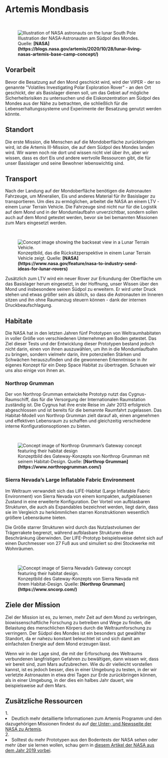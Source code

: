 
# Artemis Mondbasis

<ReadingTime />

<br/>
<figure>
<Image src={require(".//../../../resources/images/lunarbasecamp.png")} alt="Illustration of NASA astronauts on the lunar South Pole" />
<figcaption style={{ color: "rgb(156, 156, 156)", fontSize: "14px", marginTop: "2px" }}>Illustration der NASA-Astronauten am Südpol des Mondes. Quelle: <strong>[NASA](https://blogs.nasa.gov/artemis/2020/10/28/lunar-living-nasas-artemis-base-camp-concept/)</strong></figcaption>
</figure>

## Vorarbeit
Bevor die Besatzung auf den Mond geschickt wird, wird der VIPER - der so genannte "Volatiles Investigating Polar Exploration Rover" - an den Ort geschickt, der als Basislager dienen soll, um das Gebiet auf mögliche Sicherheitsrisiken zu untersuchen und die Eiskonzentration am Südpol des Mondes aus der Nähe zu betrachten, die schließlich für die Lebenserhaltungssysteme und Experimente der Besatzung genutzt werden könnte.

## Standort
Die erste Mission, die Menschen auf die Mondoberfläche zurückbringen wird, ist die Artemis III-Mission, die auf dem Südpol des Mondes landen wird. Wir waren noch nie dort und wissen nicht viel über ihn, aber wir wissen, dass es dort Eis und andere wertvolle Ressourcen gibt, die für unser Basislager und seine Bewohner lebenswichtig sind.

## Transport
Nach der Landung auf der Mondoberfläche benötigen die Astronauten Fahrzeuge, um Mineralien, Eis und anderes Material für ihr Basislager zu transportieren. Um dies zu ermöglichen, arbeitet die NASA an einem LTV - einem Lunar Terrain Vehicle. Die Fahrzeuge sind nicht nur für die Logistik auf dem Mond und in der Mondumlaufbahn unverzichtbar, sondern sollen auch auf dem Mond getestet werden, bevor sie bei bemannten Missionen zum Mars eingesetzt werden. 

<br/>
<figure>
<Image src={require(".//../../../resources/images/lunartransportvehicle.png")} alt="Concept image showing the backseat view in a Lunar Terrain Vehicle." />
<figcaption style={{ color: "rgb(156, 156, 156)", fontSize: "14px", marginTop: "2px" }}>Konzeptbild, das die Rücksitzperspektive in einem Lunar Terrain Vehicle zeigt. Quelle: <strong>[NASA](https://www.nasa.gov/feature/nasa-to-industry-send-ideas-for-lunar-rovers)</strong></figcaption>
</figure>

Zusätzlich zum LTV wird ein neuer Rover zur Erkundung der Oberfläche um das Basislager herum eingesetzt, in der Hoffnung, unser Wissen über den Mond und insbesondere seinen Südpol zu erweitern. Er wird unter Druck stehen und etwas größer sein als üblich, so dass die Astronauten im Inneren sitzen und ihn ohne Raumanzug steuern können - dank der internen Druckbeaufschlagung.

## Habitate
Die NASA hat in den letzten Jahren fünf Prototypen von Weltraumhabitaten in voller Größe von verschiedenen Unternehmen am Boden getestet. Das Ziel dieser Tests und der Entwicklung dieser Prototypen bestand jedoch nicht darin, einen von ihnen auszuwählen, um ihn in die Mondumlaufbahn zu bringen, sondern vielmehr darin, ihre potenziellen Stärken und Schwächen herauszufinden und die gewonnenen Erkenntnisse in ihr eigenes Konzept für ein Deep Space Habitat zu übertragen. Schauen wir uns also einige von ihnen an.

### Northrop Grumman
Der von Northrop Grumman entwickelte Prototyp nutzt das Cygnus-Raumschiff, das für die Versorgung der Internationalen Raumstation zuständig ist. Die Cygnus hat ihre erste Reise im Jahr 2013 erfolgreich abgeschlossen und ist bereits für die bemannte Raumfahrt zugelassen. Das Habitat-Modell von Northrop Grumman zielt darauf ab, einen angenehmen und effektiven Lebensraum zu schaffen und gleichzeitig verschiedene interne Konfigurationsoptionen zu bieten.

<br/>
<figure>
<Image src={require(".//../../../resources/images/habitat1.png")} alt="Concept image of Northrop Grumman’s Gateway concept featuring their habitat design" />
<figcaption style={{ color: "rgb(156, 156, 156)", fontSize: "14px", marginTop: "2px" }}>Konzeptbild des Gateway-Konzepts von Northrop Grumman mit seinem Habitat-Design. Quelle: <strong>[Northrop Grumman](https://www.northropgrumman.com/)</strong></figcaption>
</figure>

### Sierra Nevada’s Large Inflatable Fabric Environment
Im Weltraum verwandelt sich das LIFE-Habitat (Large Inflatable Fabric Environment) von Sierra Nevada von einem kompakten, aufgeblasenen Zustand in eine erweiterte Konfiguration. Der Vorteil von aufblasbaren Strukturen, die auch als Expandables bezeichnet werden, liegt darin, dass sie im Vergleich zu herkömmlichen starren Konstruktionen wesentlich größere Lebensräume bieten. 

Die Größe starrer Strukturen wird durch das Nutzlastvolumen der Trägerrakete begrenzt, während aufblasbare Strukturen diese Beschränkung überwinden. Der LIFE-Prototyp beispielsweise dehnt sich auf einen Durchmesser von 27 Fuß aus und simuliert so drei Stockwerke mit Wohnräumen.

<br/>
<figure>
<Image src={require(".//../../../resources/images/habitat2.png")} alt="Concept image of Sierra Nevada’s Gateway concept featuring their habitat design." />
<figcaption style={{ color: "rgb(156, 156, 156)", fontSize: "14px", marginTop: "2px" }}>Konzeptbild des Gateway-Konzepts von Sierra Nevada mit ihrem Habitat-Design. Quelle: <strong>[Northrop Grumman](https://www.sncorp.com/)</strong></figcaption>
</figure>

## Ziele der Mission
Ziel der Mission ist es, zu lernen, mehr Zeit auf dem Mond zu verbringen, biowissenschaftliche Forschung zu betreiben und Wege zu finden, die Belastung des menschlichen Körpers durch die Weltraumforschung zu verringern. Der Südpol des Mondes ist ein besonders gut gewählter Standort, da er nahezu konstant beleuchtet ist und sich damit am einfachsten Energie auf dem Mond erzeugen lässt.

Wenn wir in der Lage sind, die mit der Erforschung des Weltraums verbundenen langfristigen Gefahren zu bewältigen, dann wissen wir, dass wir bereit sind, zum Mars aufzubrechen. Wie du dir vielleicht vorstellen kannst, ist es jedoch besser, dies in einer Umgebung zu testen, in der wir verletzte Astronauten in etwa drei Tagen zur Erde zurückbringen können, als in einer Umgebung, in der dies ein halbes Jahr dauert, wie beispielsweise auf dem Mars. 


<SaveArticleSection article="moon-artemis"/>

## Zusätzliche Ressourcen
<AdditionalResources>
  <div>
    <span>1. </span><li>Deutlich mehr detaillierte Informationen zum Artemis Programm und den dazugehörigen Missionen findest du auf <a href="https://blogs.nasa.gov/artemis/2020/10/28/lunar-living-nasas-artemis-base-camp-concept/" target="_blank">der Unter- und Newsseite der NASA zu Artemis</a>.</li>
  </div>
  <div>
    <span>2. </span><li>Solltest du mehr Prototypen aus den Bodentests der NASA sehen oder mehr über sie lernen wollen, schau gern in <a href="https://dearmoon.earth/" target="_blank">diesem Artikel der NASA aus dem Jahr 2019 vorbei</a>.</li>
  </div>
</AdditionalResources>


<Analytics />